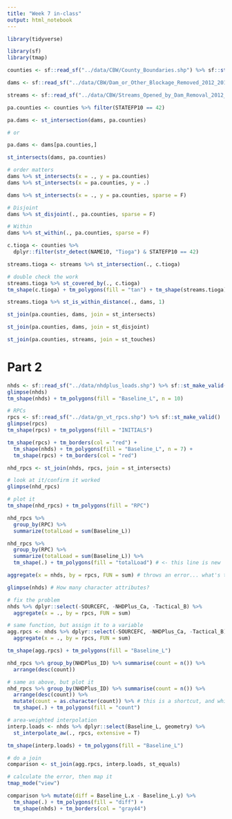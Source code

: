 ```yaml
---
title: "Week 7 in-class"
output: html_notebook
---
```




```r
library(tidyverse)

library(sf)
library(tmap)
```



```r
counties <- sf::read_sf("../data/CBW/County_Boundaries.shp") %>% sf::st_make_valid()

dams <- sf::read_sf("../data/CBW/Dam_or_Other_Blockage_Removed_2012_2017.shp") %>% sf::st_make_valid()

streams <- sf::read_sf("../data/CBW/Streams_Opened_by_Dam_Removal_2012_2017.shp") %>% sf::st_make_valid()
```



```r
pa.counties <- counties %>% filter(STATEFP10 == 42)
```


```r
pa.dams <- st_intersection(dams, pa.counties)

# or

pa.dams <- dams[pa.counties,]
```

```r
st_intersects(dams, pa.counties)
```

```r
# order matters
dams %>% st_intersects(x = ., y = pa.counties)
dams %>% st_intersects(x = pa.counties, y = .)
```


```r
dams %>% st_intersects(x = ., y = pa.counties, sparse = F)
```


```r
# Disjoint
dams %>% st_disjoint(., pa.counties, sparse = F)

# Within
dams %>% st_within(., pa.counties, sparse = F)
```


```r

c.tioga <- counties %>% 
  dplyr::filter(str_detect(NAME10, "Tioga") & STATEFP10 == 42)

streams.tioga <- streams %>% st_intersection(., c.tioga)

# double check the work
streams.tioga %>% st_covered_by(., c.tioga)
tm_shape(c.tioga) + tm_polygons(fill = "tan") + tm_shape(streams.tioga) + tm_lines(col = "blue")
```



```r
streams.tioga %>% st_is_within_distance(., dams, 1)
```



```r
st_join(pa.counties, dams, join = st_intersects)
```

```r
st_join(pa.counties, dams, join = st_disjoint)
```


```r
st_join(pa.counties, streams, join = st_touches)
```



# Part 2

```r
nhds <- sf::read_sf("../data/nhdplus_loads.shp") %>% sf::st_make_valid()
glimpse(nhds)
tm_shape(nhds) + tm_polygons(fill = "Baseline_L", n = 10)
```


```r
# RPCs
rpcs <- sf::read_sf("../data/gn_vt_rpcs.shp") %>% sf::st_make_valid()
glimpse(rpcs) 
tm_shape(rpcs) + tm_polygons(fill = "INITIALS")
```

```r
tm_shape(rpcs) + tm_borders(col = "red") +
  tm_shape(nhds) + tm_polygons(fill = "Baseline_L", n = 7) +
  tm_shape(rpcs) + tm_borders(col = "red")
```

```r
nhd_rpcs <- st_join(nhds, rpcs, join = st_intersects)

# look at it/confirm it worked
glimpse(nhd_rpcs)

# plot it
tm_shape(nhd_rpcs) + tm_polygons(fill = "RPC")
```

```r
nhd_rpcs %>% 
  group_by(RPC) %>% 
  summarize(totalLoad = sum(Baseline_L))
```

```r
nhd_rpcs %>% 
  group_by(RPC) %>% 
  summarize(totalLoad = sum(Baseline_L)) %>%
  tm_shape(.) + tm_polygons(fill = "totalLoad") # <- this line is new
```

```r
aggregate(x = nhds, by = rpcs, FUN = sum) # throws an error... what's the problem?
```

```r
glimpse(nhds) # How many character attributes?

# fix the problem
nhds %>% dplyr::select(-SOURCEFC, -NHDPlus_Ca, -Tactical_B) %>%
  aggregate(x = ., by = rpcs, FUN = sum)
```

```r
# same function, but assign it to a variable
agg.rpcs <- nhds %>% dplyr::select(-SOURCEFC, -NHDPlus_Ca, -Tactical_B) %>%
  aggregate(x = ., by = rpcs, FUN = sum)
```

```r

tm_shape(agg.rpcs) + tm_polygons(fill = "Baseline_L")

```


```r
nhd_rpcs %>% group_by(NHDPlus_ID) %>% summarise(count = n()) %>%
  arrange(desc(count))
```

```r
# same as above, but plot it
nhd_rpcs %>% group_by(NHDPlus_ID) %>% summarise(count = n()) %>%
  arrange(desc(count)) %>%
  mutate(count = as.character(count)) %>% # this is a shortcut, and while it works, not best practice
  tm_shape(.) + tm_polygons(fill = "count")
```





```r
# area-weighted interpolation
interp.loads <- nhds %>% dplyr::select(Baseline_L, geometry) %>% 
  st_interpolate_aw(., rpcs, extensive = T)

tm_shape(interp.loads) + tm_polygons(fill = "Baseline_L")
```

```r
# do a join 
comparison <- st_join(agg.rpcs, interp.loads, st_equals)

# calculate the error, then map it
tmap_mode("view")

comparison %>% mutate(diff = Baseline_L.x - Baseline_L.y) %>%
  tm_shape(.) + tm_polygons(fill = "diff") +
  tm_shape(nhds) + tm_borders(col = "gray44")
```

